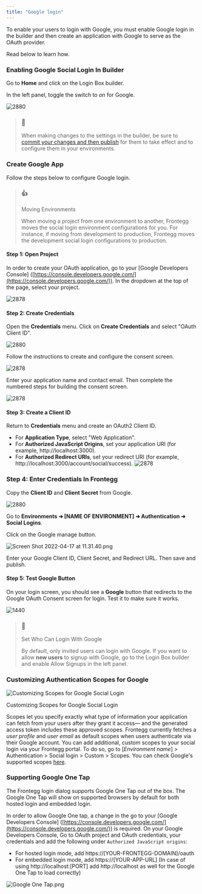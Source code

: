 ```yaml
---
title: "Google login"
---
```


To enable your users to login with Google, you must enable Google login in the builder and then create an application with Google to serve as the OAuth provider.

Read below to learn how.

### Enabling Google Social Login In Builder

Go to **Home** and click on the Login Box builder.

In the left panel, toggle the switch to _on_ for Google.  
  
![2880](/images/8047a8b-Screen_Shot_2022-04-17_at_11.29.18.png "Screen Shot 2022-04-17 at 11.29.18.png")   

> ### 🚧
> 
> When making changes to the settings in the builder, be sure to [commit your changes and then publish](/docs/editing-builder-settings) for them to take effect and to configure them in your environments.

### Create Google App

Follow the steps below to configure Google login.  
  
> ### 👍
> 
> Moving Environments
> 
> When moving a project from one environment to another, Frontegg moves the social login environment configurations for you. For instance, if moving from development to production, Frontegg moves the development social login configurations to production.

#### Step 1: Open Project

In order to create your OAuth application, go to your \[Google Developers Console\] ([https://console.developers.google.com/](https://console.developers.google.com/)). In the dropdown at the top of the page, select your project.  
  
![2878](/images/04153e9-Google.png "Google.png")   

#### Step 2: Create Credentials

Open the **Credentials** menu. Click on **Create Credentials** and select "OAuth Client ID".  
  
![2880](/images/0fe6749-Google_2.png "Google 2.png")   

Follow the instructions to create and configure the consent screen.  
  
![2878](/images/a0aaedd-Google_3.png "Google 3.png")   

Enter your application name and contact email. Then complete the numbered steps for building the consent screen.  
  
![2878](/images/17ad7e1-Google_4.png "Google 4.png")   

#### Step 3: Create a Client ID

Return to **Credentials** menu and create an OAuth2 Client ID.

* For **Application Type**, select "Web Application".
* For **Authorized JavaScript Origins**, set your application URI (for example, http://localhost:3000).
* For **Authorized Redirect URIs**, set your redirect URI (for example, http://localhost:3000/account/social/success).
![2878](/images/c330e1c-img-google-login.png "img-google-login.png")   

### Step 4: Enter Credentials In Frontegg

Copy the **Client ID** and **Client Secret** from Google.  
  
![2880](/images/85b247d-Google_6.png "Google 6.png")   

Go to **Environments ➜ \[NAME OF ENVIRONMENT\] ➜ Authentication ➜ Social Logins**. 

Click on the Google manage button.

![](/images/cb3af61-Screen_Shot_2022-04-17_at_11.31.40.png "Screen Shot 2022-04-17 at 11.31.40.png")

Enter your Google Client ID, Client Secret, and Redirect URL. Then save and publish.

#### Step 5: Test Google Button

On your login screen, you should see a **Google** button that redirects to the Google OAuth Consent screen for login. Test it to make sure it works.  
  
![1440](/images/925fd81-Screen_Shot_2021-11-18_at_17.19.24.png "Screen Shot 2021-11-18 at 17.19.24.png")   

> ### 📘
> 
> Set Who Can Login With Google
> 
> By default, only invited users can login with Google. If you want to allow **new users** to signup with Google, go to the Login Box builder and enable Allow Signups in the left panel.

### Customizing Authentication Scopes for Google

![Customizing Scopes for Google Social Login](/images/7060235-Screenshot_2023-11-12_at_11.03.45.png)

Customizing Scopes for Google Social Login

Scopes let you specify exactly what type of information your application can fetch from your users after they grant it access— and the generated access token includes these approved scopes. Frontegg currently fetches a _user profile_ and _user email_ as default scopes when users authenticate via their Google account. You can add additional, custom scopes to your social login via your Frontegg portal. To do so, go to \[_Environment name_\] > Authentication > Social login > Custom > Scopes. You can check Google's supported scopes [here](https://developers.google.com/identity/protocols/oauth2/scopes).

### Supporting Google One Tap

The Frontegg login dialog supports Google One Tap out of the box. The Google One Tap will show on supported browsers by default for both hosted login and embedded login.

In order to allow Google One tap, a change in the go to your \[Google Developers Console\] ([https://console.developers.google.com/](https://console.developers.google.com/)) is required. On your Google Developers Console, Go to OAuth project and OAuth credentials, your credentials and add the following under `Authorized JavaScript origins`:

* For hosted login mode, add https://\[YOUR-FRONTEGG-DOMAIN\]/oauth
* For embedded login mode, add https://\[YOUR-APP-URL\] (In case of using http://localhost:\[PORT\] add http://localhost as well for the Google One Tap to load correctly)

![](/images/28fe225-Google_One_Tap.png "Google One Tap.png")